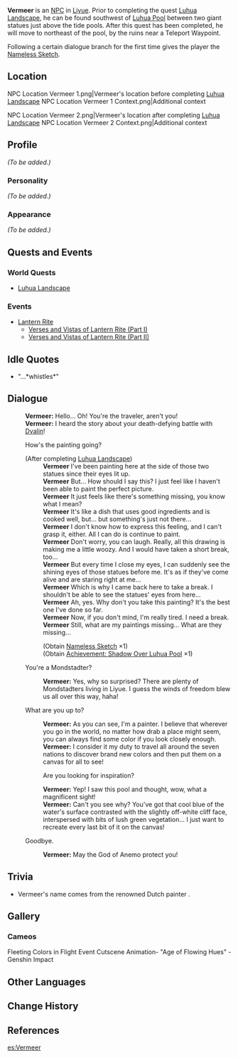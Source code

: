 {{Meta
<!-- REMOVE THIS TEMPLATE AFTER ADDING MISSING INFO -->
|missing_NPC_profile  = yes
}}
{{Character Infobox
|region           = Liyue
|region2          = Mondstadt
|image            = NPC Vermeer.png
|type             = NPC
|title            = Traveling Painter
|voiceEN          = [https://www.skylarvo.com/ Skylar Silverlake]<ref>Skylar Silverlake: [https://www.skylarvo.com/2020/11/28/11-11-2020/ EN VA's Website]</ref>
|dialoguereward   = {{Card|Nameless Sketch|1}}
}}
'''Vermeer''' is an [[NPC]] in [[Liyue]]. Prior to completing the quest [[Luhua Landscape]], he can be found southwest of [[Luhua Pool]] between two giant statues just above the tide pools. After this quest has been completed, he will move to northeast of the pool, by the ruins near a Teleport Waypoint.

Following a certain dialogue branch for the first time gives the player the [[Nameless Sketch]].

==Location==
<gallery hideaddbutton="true" captionalign="center">
NPC Location Vermeer 1.png|Vermeer's location before completing [[Luhua Landscape]]
NPC Location Vermeer 1 Context.png|Additional context
</gallery>
<gallery hideaddbutton="true" captionalign="center">
NPC Location Vermeer 2.png|Vermeer's location after completing [[Luhua Landscape]]
NPC Location Vermeer 2 Context.png|Additional context
</gallery>

==Profile==
<!-- detailed story/lore information goes here -->
''(To be added.)''

===Personality===
''(To be added.)''

===Appearance===
''(To be added.)''

==Quests and Events==
===World Quests===
*[[Luhua Landscape]]

===Events===
* [[Lantern Rite]]
** [[Lantern Rite Tales/Verses and Vistas of Lantern Rite (Part I)|Verses and Vistas of Lantern Rite (Part I)]]
** [[Verses and Vistas of Lantern Rite (Part II)]]

==Idle Quotes==
*{{A|VO Vermeer 01.ogg}} "...*whistles*"

==Dialogue==
{{dialogue start}}
:'''Vermeer:''' Hello... Oh! You're the traveler, aren't you!
:'''Vermeer:''' I heard the story about your death-defying battle with [[Dvalin]]!
:{{DIcon}} How's the painting going?
:;(After completing [[Luhua Landscape]])
::'''Vermeer''' I've been painting here at the side of those two statues since their eyes lit up.
::'''Vermeer''' But... How should I say this? I just feel like I haven't been able to paint the perfect picture.
::'''Vermeer''' It just feels like there's something missing, you know what I mean?
::'''Vermeer''' It's like a dish that uses good ingredients and is cooked well, but... but something's just not there...
::'''Vermeer''' I don't know how to express this feeling, and I can't grasp it, either. All I can do is continue to paint.
::'''Vermeer''' Don't worry, you can laugh. Really, all this drawing is making me a little woozy. And I would have taken a short break, too...
::'''Vermeer''' But every time I close my eyes, I can suddenly see the shining eyes of those statues before me. It's as if they've come alive and are staring right at me...
::'''Vermeer''' Which is why I came back here to take a break. I shouldn't be able to see the statues' eyes from here...
::'''Vermeer''' Ah, yes. Why don't you take this painting? It's the best one I've done so far.
::'''Vermeer''' Now, if you don't mind, I'm really tired. I need a break.
::'''Vermeer''' Still, what are my paintings missing... What are they missing...
::;(Obtain [[Nameless Sketch]] ×1)
::;(Obtain [[Achievement|Achievement: Shadow Over Luhua Pool]] ×1)
:{{DIcon}} You're a Mondstadter?
::'''Vermeer:''' Yes, why so surprised? There are plenty of Mondstadters living in Liyue. I guess the winds of freedom blew us all over this way, haha!
:{{DIcon}} What are you up to?
::'''Vermeer:''' As you can see, I'm a painter. I believe that wherever you go in the world, no matter how drab a place might seem, you can always find some color if you look closely enough.
::'''Vermeer:''' I consider it my duty to travel all around the seven nations to discover brand new colors and then put them on a canvas for all to see!
::{{DIcon}} Are you looking for inspiration?
::'''Vermeer:''' Yep! I saw this pool and thought, wow, what a magnificent sight!
::'''Vermeer:''' Can't you see why? You've got that cool blue of the water's surface contrasted with the slightly off-white cliff face, interspersed with bits of lush green vegetation... I just want to recreate every last bit of it on the canvas!
:{{DIcon}} Goodbye.
::'''Vermeer:''' May the God of Anemo protect you!
{{dialogue end}}

==Trivia==
* Vermeer's name comes from the renowned Dutch painter {{w|Johannes Vermeer}}.

==Gallery==
===Cameos===
<gallery hideaddbutton="true" captionalign="center">
Fleeting Colors in Flight Event Cutscene Animation- "Age of Flowing Hues" - Genshin Impact
</gallery>

==Other Languages==
{{Other Languages
|default_hidden = 1
|en      = Vermeer
|zhs     = 梵米尔
|zhs_rm  = Fànmǐ'ěr
|zht     = 梵米爾
|zht_rm  = Fànmǐ'ěr
|ja      = フェルメール
|ja_rm   = Ferumeeru
|ko      = 베르메르
|ko_rm   = Bereumereu
|es      = Vermeer
|fr      = Vermeer
|ru      = Вермеер
|th      = Vermeer
|vi      = Vermeer
|de      = Vermeer
|id      = Vermeer
|pt      = Vermeer
}}

==Change History==
{{Change History|1.0}}

==References==
{{Reflist}}

[[es:Vermeer]]